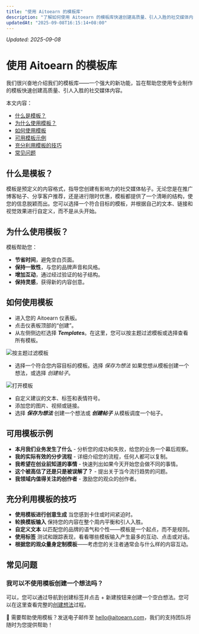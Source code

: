 ```yaml
---
title: "使用 Aitoearn 的模板库"
description: "了解如何使用 Aitoearn 的模板库快速创建高质量、引人入胜的社交媒体内容"
updatedAt: "2025-09-08T16:15:14+08:00"
---
```

<!-- UPDATED_AT -->
_Updated: 2025-09-08_

# 使用 Aitoearn 的模板库

我们很兴奋地介绍我们的模板库——一个强大的新功能，旨在帮助您使用专业制作的模板快速创建高质量、引人入胜的社交媒体内容。

本文内容：
- [什么是模板？](#what-are-templates)
- [为什么使用模板？](#why-use-templates)
- [如何使用模板](#how-to-use-templates)
- [可用模板示例](#template-examples)
- [充分利用模板的技巧](#tips-for-templates)
- [常见问题](#faq)

## 什么是模板？

模板是预定义的内容格式，指导您创建有影响力的社交媒体帖子。无论您是在推广博客帖子、分享客户推荐，还是进行限时优惠，模板都提供了一个清晰的结构，使您的信息脱颖而出。您可以选择一个符合目标的模板，并根据自己的文本、链接和视觉效果进行自定义，而不是从头开始。

## 为什么使用模板？

模板帮助您：
- **节省时间**，避免空白页面。
- **保持一致性**，与您的品牌声音和风格。
- **增加互动**，通过经过验证的帖子结构。
- **保持灵感**，获得新的内容创意。

## 如何使用模板

- 进入您的 Aitoearn 仪表板。
- 点击仪表板顶部的“创建”。
- 从左侧侧边栏选择 ***Templates***。在这里，您可以按主题过滤模板或选择查看所有模板。

![按主题过滤模板](//d33v4339jhl8k0.cloudfront.net/docs/assets/64cb6cf86d4a3e191f237e66/图片s/683709f2e0314d05424443e2/文件-MRNPG3Jn1D.jpg)

- 选择一个符合您内容目标的模板。选择 *保存为想法* 如果您想从模板创建一个想法，或选择 *创建帖子*。

![打开模板](//d33v4339jhl8k0.cloudfront.net/docs/assets/64cb6cf86d4a3e191f237e66/图片s/6837039968f634480e5c0515/文件-huHbbf8HtW.jpg)

- 自定义建议的文本、标签和表情符号。
- 添加您的图片、视频或链接。
- 选择 ***保存为想法*** 创建一个想法或 ***创建帖子*** 从模板调度一个帖子。

## 可用模板示例

- **本月我们业务发生了什么** - 分析您的成功和失败，给您的业务一个幕后观察。
- **我的实际有效的分步流程** - 详细介绍您的流程，任何人都可以复制。
- **我希望在创业前知道的事情** - 快速列出如果今天开始您会做不同的事情。
- **这个被高估了还是只是被误解了？** - 提出关于当今流行趋势的问题。
- **我领域内值得关注的创作者** - 激励您的观众的创作者。

## 充分利用模板的技巧

- **使用模板进行创意生成** 当您感到卡住或时间紧迫时。
- **轮换模板输入** 保持您的内容在整个周内平衡和引人入胜。
- **自定义文本** 以匹配您的品牌的语气和个性——模板是一个起点，而不是规则。
- **使用标签** 测试和跟踪表现，看看哪些模板输入产生最多的互动、点击或对话。
- **根据您的观众量身定制模板**——考虑您的关注者通常会与什么样的内容互动。

## 常见问题

### 我可以不使用模板创建一个想法吗？

可以，您可以通过导航到创建标签并点击 + 新建按钮来创建一个空白想法。您可以在这里查看完整的[创建想法](https://支持.aitoearn.com//支持.aitoearn.com/article/589-creating-ideas-在-aitoearn#h_01GFRYA38XQTQ0A1068BQHKJKW)过程。

📝 需要帮助使用模板？发送电子邮件至 [hello@aitoearn.com](mailto:hello@aitoearn.com)，我们的支持团队将随时为您提供帮助！
